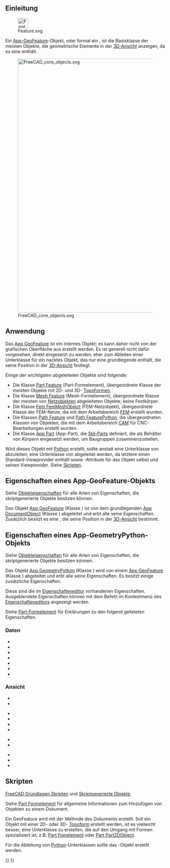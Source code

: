 <languages/>
{{TOCright}}

<span id="Introduction"></span>
==Einleitung==

[[File:Feature.svg|32px]]

Ein [[App_GeoFeature/de|App-GeoFeature]]-Objekt, oder formal ein {{incode|App::GeoFeature}}, ist die Basisklasse der meisten Objekte, die geometrische Elemente in der [[3D_view/de|3D-Ansicht]] anzeigen, da es eine {{PropertyData/de|Placement}} enthält.

[[File:FreeCAD_core_objects.svg|800px]]

{{Caption|Vereinfachtes Diagramm der Beziehungen zwischen den Kernobjekten in FreeCAD}}

<span id="Usage"></span>
==Anwendung==

Das [[App_GeoFeature/de|App GeoFeature]] ist ein internes Objekt; es kann daher nicht von der grafischen Oberfläche aus erstellt werden. Es ist generell nicht dafür vorgesehen, direkt eingesetzt zu werden, eher zum Ableiten einer Unterklasse für ein nacktes Objekt, das nur eine grundlegende {{PropertyData/de|Placement}} enthält, die seine Position in der [[3D_view/de|3D-Ansicht]] festlegt.

Einige der wichtigsten abgeleiteten Objekte sind folgende:
* Die Klasse [[Part_Feature/de|Part Feature]] (Part-Formelement), übergeordnete Klasse der meisten Objekte mit 2D- und 3D- [[Part_TopoShape/de|TopoFormen]].
* Die Klasse [[Mesh_Feature/de|Mesh Feature]] (Mesh-Formelement), übergeordnete Klasse der meisten von [[Mesh_MeshObject/de|Netzobjekten]] abgeleiteten Objekte; keine Festkörper.
* Die Klasse [[FEM_Mesh/de|Fem FemMeshObject]] (FEM-Netzobjekt), übergeordnete Klasse der FEM-Netze, die mit dem Arbeitsbereich [[FEM_Workbench/de|FEM]] erstellt wurden.
* Die Klassen [[CAM_scripting/de#The_Path_feature|Path Feature]] und [[CAM_scripting/de#Python_features|Path FeaturePython]], die übergeordneten Klassen von Objekten, die mit dem Arbeitsbereich [[CAM_Workbench/de|CAM]] für CNC-Bearbeitungen erstellt wurden.
* Die Klasse [[App_Part/de|App Part]] (App-Part), die [[Std_Part/de|Std-Parts]] definiert, die als Behälter von Körpern eingesetzt werden, um Baugruppen zusammenzustellen.

Wird dieses Objekt mit [[Python/de|Python]] erstellt, sollte anstatt eine Unterklasse von {{incode|App::GeoFeature}} abzuleiten, eine Unterklasse von {{incode|App::GeometryPython}} abgeleitet werden, da letztere einen Standard-Viewprovider enthält sowie {{incode|Proxy}}-Attribute für das Objekt selbst und seinen Viewprovider. Siehe [[App_GeoFeature/de#Skripten|Skripten]].

<span id="Properties_App_GeoFeature"></span>
==Eigenschaften eines App-GeoFeature-Objekts==

Siehe [[Property/de|Objekteigenschaften]] für alle Arten von Eigenschaften, die skriptgenerierte Objekte besitzen können.

Das Objekt [[App_GeoFeature/de|App GeoFeature]] (Klasse {{incode|App::GeoFeature}}) ist von dem grundlegenden [[App_DocumentObject/de|App DocumentObject]] (Klasse {{incode|App::DocumentObject}}) abgeleitet und erbt alle seine Eigenschaften. Zusätzlich besitzt es eine {{PropertyData/de|Placement}}, die seine Position in der [[3D_view/de|3D-Ansicht]] bestimmt.

<span id="Properties_App_GeometryPython"></span>
==Eigenschaften eines App-GeometryPython-Objekts==

Siehe [[Property/de|Objekteigenschaften]] für alle Arten von Eigenschaften, die skriptgenerierte Objekte besitzen können.

Das Objekt [[App_GeoFeature/de|App GeometryPython]] (Klasse {{incode|App::GeometryPython}}) wird von einem [[App_GeoFeature/de|App GeoFeature]] (Klasse {{incode|App::GeoFeature}}) abgeleitet und erbt alle seine Eigenschaften. Es besitzt einige zusätzliche Eigenschaften.

Diese sind die im [[Property_editor/de|Eigenschafteneditor]] vorhandenen Eigenschaften. Ausgeblendete Eigenschaften können mit dem Befehl {{MenuCommand|Ausgeblendete anzeigen}} im Kontextmenü des [[Property_editor/de|Eigenschafteneditors]] angezeigt werden.

Siehe [[Part_Feature/de#Properties|Part-Formelement]] für Erklärungen zu den folgend gelisteten Eigenschaften.

<span id="Data"></span>
===Daten===

{{TitleProperty|Basis}}

* {{PropertyData/de|Proxy|PythonObject|Hidden}}
* {{PropertyData/de|Placement|Placement}}
* {{PropertyData/de|_ Element Map Version|String|Hidden}}
* {{PropertyData/de|Label|String}}
* {{PropertyData/de|Label2|String|Hidden}}
* {{PropertyData/de|Expression Engine|ExpressionEngine|Hidden}}
* {{PropertyData/de|Visibility|Bool|Hidden}}

<span id="View"></span>
===Ansicht===

{{TitleProperty|Basis}}

* {{PropertyView/de|Proxy|PythonObject|Hidden}}
* {{PropertyView/de|Transform Origin|Placement|Hidden}}

{{TitleProperty|Display Options}}

* {{PropertyView/de|Bounding Box|Bool}}
* {{PropertyView/de|Display Mode|Enumeration}}
* {{PropertyView/de|Show In Tree|Bool}}
* {{PropertyView/de|Visibility|Bool}}

{{TitleProperty|Object Style}}

* {{PropertyView/de|Shape Appearance|MaterialList}}
* {{PropertyView/de|Transparency|Percent}}

{{TitleProperty|Selection}}

* {{PropertyView/de|On Top When Selected|Enumeration}}
* {{PropertyView/de|Selectable|Bool}}
* {{PropertyView/de|Selection Style|Enumeration}}

<span id="Scripting"></span>
==Skripten==

{{Emphasis|Siehe auch:}} [[FreeCAD_Scripting_Basics/de|FreeCAD Grundlagen Skripten]] und [[Scripted_objects/de|Skriptgenerierte Objekte]].

Siehe [[Part_Feature/de|Part Formelement]] für allgemeine Informationen zum Hinzufügen von Objekten zu einem Dokument.

Ein GeoFeature wird mit der Methode {{incode|addObject()}} des Dokuments erstellt. Soll ein Objekt mit einer 2D- oder 3D- [[Part_TopoShape|Topoform]] erstellt werden, ist es vielleicht besser, eine Unterklasse zu erstellen, die auf den Umgang mit Formen spezialisiert ist, z.B. [[Part_Feature/de|Part Fomelement]] oder [[Part_Part2DObject/de|Part Part2DObject]].

{{Code|code=
import FreeCAD as App

doc = App.newDocument()
obj = App.ActiveDocument.addObject("App::GeoFeature", "Name")
obj.Label = "Custom label"
}}

Für die Ableitung von [[Python/de|Python]]-Unterklassen sollte das {{incode|App::GeometryPython}}-Objekt erstellt werden.

{{Code|code=
import FreeCAD as App

doc = App.newDocument()
obj = App.ActiveDocument.addObject("App::GeometryPython", "Name")
obj.Label = "Custom label"
}}


{{Document_objects_navi{{#translation:}}}}
{{Userdocnavi{{#translation:}}}}